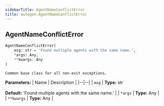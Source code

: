 ```yaml
---
sidebarTitle: AgentNameConflictError
title: autogen.AgentNameConflictError
---
```

<h2 id="autogen.AgentNameConflictError" class="doc doc-heading">
    <code class="doc-symbol doc-symbol-heading doc-symbol-class"></code>
    <span class="doc doc-object-name doc-class-name">AgentNameConflictError</span>
</h2>

```python
AgentNameConflictError(
    msg: str = 'Found multiple agents with the same name.',
    *args: Any,
    **kwargs: Any
)
```

    Common base class for all non-exit exceptions.

<b>Parameters:</b>
| Name | Description |
|--|--|
| `msg` | **Type:** str<br/><br/>**Default:** 'Found multiple agents with the same name.' |
| `*args` | **Type:** Any |
| `**kwargs` | **Type:** Any |